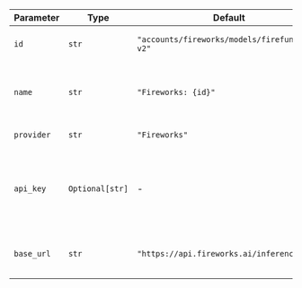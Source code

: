 | Parameter  | Type            | Default                                       | Description                                                                                                        |
| ---------- | --------------- | --------------------------------------------- | ------------------------------------------------------------------------------------------------------------------ |
| `id`       | `str`           | `"accounts/fireworks/models/firefunction-v2"` | The specific model ID used for generating responses.                                                               |
| `name`     | `str`           | `"Fireworks: {id}"`                           | The name identifier for the agent. Defaults to "Fireworks: " followed by the model ID.                             |
| `provider` | `str`           | `"Fireworks"`                                 | The provider of the model.                                                                                         |
| `api_key`  | `Optional[str]` | -                                             | The API key for authenticating requests to the service. Retrieved from the environment variable FIREWORKS_API_KEY. |
| `base_url` | `str`           | `"https://api.fireworks.ai/inference/v1"`     | The base URL for making API requests to the Fireworks service.                                                     |
